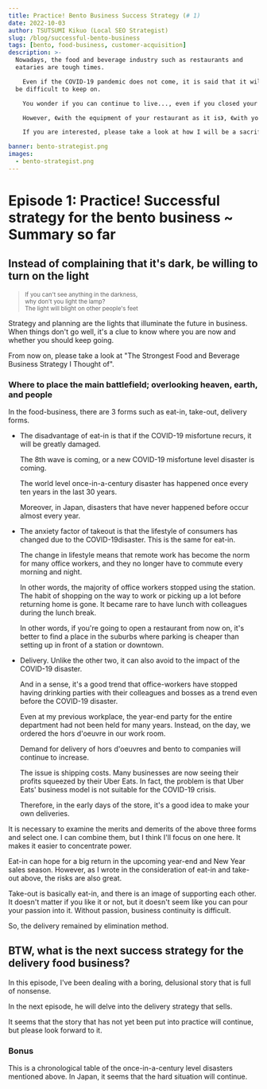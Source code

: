```yaml
---
title: Practice! Bento Business Success Strategy (# 1)
date: 2022-10-03
author: TSUTSUMI Kikuo (Local SEO Strategist)
slug: /blog/successful-bento-business
tags: [bento, food-business, customer-acquisition]
description: >-
  Nowadays, the food and beverage industry such as restaurants and
  eataries are tough times.

    Even if the COVID-19 pandemic does not come, it is said that it will
  be difficult to keep on.

    You wonder if you can continue to live..., even if you closed your restaurant.

    However, 《with the equipment of your restaurant as it is》, 《with your current skills》, 《without laying off staff or parts》, 《**without changing the form of your restaurant**》, 《**you can expect growth**》, what do you think?

    If you are interested, please take a look at how I will be a sacrifice and trial and error in order to succeed in the shortest path.

banner: bento-strategist.png
images:
  - bento-strategist.png
---
```

# Episode 1: Practice! Successful strategy for the bento business ~ Summary so far


<AbstractOfStrategicBentoStory />

## Instead of complaining that it's dark, be willing to turn on the light

<div className="flush-right"><small>

> If you can't see anything in the darkness,<br/>
> why don't you light the lamp?<br/>
> The light will blight on other people's feet

</small></div>

Strategy and planning are the lights that illuminate the future in
business. When things don't go well, it's a clue to know where you are
now and whether you should keep going.

From now on, please take a look at "The Strongest Food and Beverage
Business Strategy I Thought of".

### Where to place the main battlefield; overlooking heaven, earth, and people

In the food-business, there are 3 forms such as eat-in, take-out, delivery forms.

* The disadvantage of eat-in is that if the COVID-19 misfortune
  recurs, it will be greatly damaged.

    The 8th wave is coming, or a new COVID-19 misfortune level
  disaster is coming.

    The world level once-in-a-century disaster has happened once every
  ten years in the last 30 years.

    Moreover, in Japan, disasters that have never happened before
  occur almost every year.

* The anxiety factor of takeout is that the lifestyle of consumers has
  changed due to the COVID-19disaster. This is the same for eat-in.

    The change in lifestyle means that remote work has become the norm
  for many office workers, and they no longer have to commute every
  morning and night.

    In other words, the majority of office workers stopped using the
  station. The habit of shopping on the way to work or picking up a
  lot before returning home is gone. It became rare to have lunch
  with colleagues during the lunch break.

    In other words, if you're going to open a restaurant from now on,
  it's better to find a place in the suburbs where parking is cheaper
  than setting up in front of a station or downtown.

* Delivery. Unlike the other two, it can also avoid to the impact of
  the COVID-19 disaster.

    And in a sense, it's a good trend that office-workers have stopped
  having drinking parties with their colleagues and bosses as a trend
  even before the COVID-19 disaster.

    Even at my previous workplace, the year-end party for the entire
  department had not been held for many years. Instead, on the day, we
  ordered the hors d'oeuvre in our work room.

    Demand for delivery of hors d'oeuvres and bento to companies will
  continue to increase.

    The issue is shipping costs. Many businesses are now seeing their
  profits squeezed by their Uber Eats. In fact, the problem is that Uber
  Eats' business model is not suitable for the COVID-19 crisis.

    Therefore, in the early days of the store, it's a good idea to make
  your own deliveries.

It is necessary to examine the merits and demerits of the above three
forms and select one. I can combine them, but I think I'll focus on
one here. It makes it easier to concentrate power.

Eat-in can hope for a big return in the upcoming year-end and New Year
sales season. However, as I wrote in the consideration of eat-in and
take-out above, the risks are also great.

Take-out is basically eat-in, and there is an image of supporting each
other. It doesn't matter if you like it or not, but it doesn't seem
like you can pour your passion into it.
Without passion, business continuity is difficult.

So, the delivery remained by elimination method.

## BTW, what is the next success strategy for the delivery food business?

In this episode, I've been dealing with a boring, delusional story
that is full of nonsense.

In the next episode, he will delve into the delivery strategy that sells.

It seems that the story that has not yet been put into practice will
continue, but please look forward to it.

### Bonus

This is a chronological table of the once-in-a-century level disasters
mentioned above. In Japan, it seems that the hard situation will
continue.


<div><CenturyDisasterInTheWorld /></div>

<div><CenturyDisasterInJapan /></div>

<clear/>
